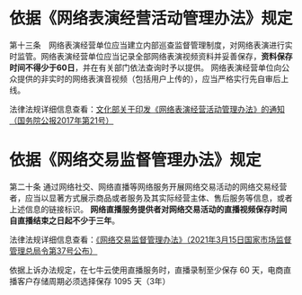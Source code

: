 # 依据《网络表演经营活动管理办法》规定
第十三条　网络表演经营单位应当建立内部巡查监督管理制度，对网络表演进行实时监管。网络表演经营单位应当记录全部网络表演视频资料并妥善保存，**资料保存时间不得少于60日**，并在有关部门依法查询时予以提供。
网络表演经营单位向公众提供的非实时的网络表演音视频（包括用户上传的），应当严格实行先自审后上线。

法律法规详细信息查看：[文化部关于印发《网络表演经营活动管理办法》的通知（国务院公报2017年第21号）](http://www.gov.cn/gongbao/content/2017/content_5213209.htm)

# 依据《网络交易监督管理办法》规定
第二十条  通过网络社交、网络直播等网络服务开展网络交易活动的网络交易经营者，应当以显著方式展示商品或者服务及其实际经营主体、售后服务等信息，或者上述信息的链接标识。 
**网络直播服务提供者对网络交易活动的直播视频保存时间自直播结束之日起不少于三年**。

法律法规详细信息查看：[《网络交易监督管理办法》（2021年3月15日国家市场监督管理总局令第37号公布）](http://gkml.samr.gov.cn/nsjg/fgs/202103/t20210315_326936.html)

依据上诉办法规定，在七牛云使用直播服务时，直播录制至少保存 60 天，电商直播客户存储周期必须选择保存 1095 天（3年）